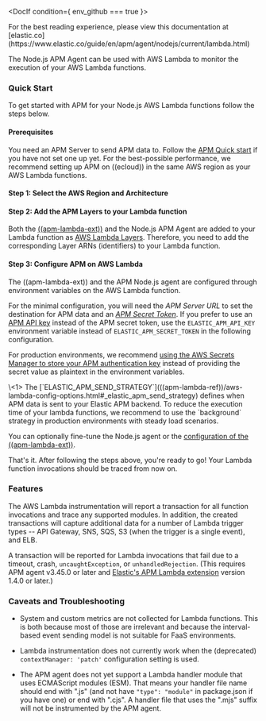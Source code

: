 


<div id="lambda"></div>


<DocIf condition={ env_github === true }>

<DocCallOut title="Note">
For the best reading experience,
please view this documentation at [elastic.co](https://www.elastic.co/guide/en/apm/agent/nodejs/current/lambda.html)
</DocCallOut>

</DocIf>


The Node.js APM Agent can be used with AWS Lambda to monitor the execution of your AWS Lambda functions.

<div id="aws-lambda-nodejs-quick-start"></div>

### Quick Start

To get started with APM for your Node.js AWS Lambda functions follow the steps below.

<div id="aws-lambda-nodejs-prerequisites"></div>

#### Prerequisites

You need an APM Server to send APM data to. Follow the [APM Quick start](((apm-guide-ref))/apm-quick-start.html) if you have not set one up yet. For the best-possible performance, we recommend setting up APM on ((ecloud)) in the same AWS region as your AWS Lambda functions.

#### Step 1: Select the AWS Region and Architecture

<LambdaAttributesSelector />

#### Step 2: Add the APM Layers to your Lambda function

<ExtensionArnReplacement />
<LambdaNodejsArnReplacement />

Both the [((apm-lambda-ext))](((apm-lambda-ref))/aws-lambda-arch.html) and the Node.js APM Agent are added to your Lambda function as [AWS Lambda Layers](https://docs.aws.amazon.com/lambda/latest/dg/invocation-layers.html). Therefore, you need to add the corresponding Layer ARNs (identifiers) to your Lambda function.

<AddExtensionLayerWidget layer_section_type={layer_section_type} />

#### Step 3: Configure APM on AWS Lambda

The ((apm-lambda-ext)) and the APM Node.js agent are configured through environment variables on the AWS Lambda function.

For the minimal configuration, you will need the _APM Server URL_ to set the destination for APM data and an [_APM Secret Token_](((apm-guide-ref))/secret-token.html).
If you prefer to use an [APM API key](((apm-guide-ref))/api-key.html) instead of the APM secret token, use the `ELASTIC_APM_API_KEY` environment variable instead of `ELASTIC_APM_SECRET_TOKEN` in the following configuration.

For production environments, we recommend [using the AWS Secrets Manager to store your APM authentication key](((apm-lambda-ref))/aws-lambda-secrets-manager.html) instead of providing the secret value as plaintext in the environment variables.

<LambdaConfigureLambdaWidget />
\<1> The [`ELASTIC_APM_SEND_STRATEGY`](((apm-lambda-ref))/aws-lambda-config-options.html#_elastic_apm_send_strategy) defines when APM data is sent to your Elastic APM backend. To reduce the execution time of your lambda functions, we recommend to use the `background` strategy in production environments with steady load scenarios.

You can optionally <DocLink id="serverlessObservabilityApmAgentsNodejsConfigure">fine-tune the Node.js agent</DocLink> or the [configuration of the ((apm-lambda-ext))](((apm-lambda-ref))/aws-lambda-config-options.html).

That's it. After following the steps above, you're ready to go!
Your Lambda function invocations should be traced from now on.

<div id="aws-lambda-features"></div>

### Features

The AWS Lambda instrumentation will report a transaction for all function invocations
and trace any <DocLink id="serverlessObservabilityApmAgentsNodejsSupportedTechnologies" section="frameworks">supported modules</DocLink>. In addition, the
created transactions will capture additional data for a number of Lambda
trigger types -- API Gateway, SNS, SQS, S3 (when the trigger is a single event),
and ELB.

A transaction will be reported for Lambda invocations that fail due to a
timeout, crash, `uncaughtException`, or `unhandledRejection`. (This requires
APM agent v3.45.0 or later and
[Elastic's APM Lambda extension](https://www.elastic.co/guide/en/apm/lambda/current/aws-lambda-arch.html)
version 1.4.0 or later.)

<div id="aws-lambda-caveats"></div>

### Caveats and Troubleshooting

* System and custom metrics are not collected for Lambda functions. This is both because most of those are irrelevant
    and because the interval-based event sending model is not suitable for FaaS environments.

* Lambda instrumentation does not currently work when the (deprecated) <DocLink id="serverlessObservabilityApmAgentsNodejsConfigure" section="contextmanager">`contextManager: 'patch'`</DocLink> configuration setting is used.
* The APM agent does not yet support a Lambda handler module that uses ECMAScript modules (ESM). That means your handler file name should end with ".js" (and not have `"type": "module"` in package.json if you have one) or end with ".cjs". A handler file that uses the ".mjs" suffix will not be instrumented by the APM agent.

